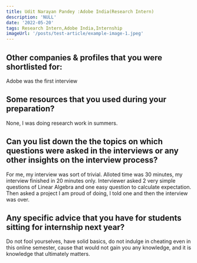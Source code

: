 ```yaml
---
title: Udit Narayan Pandey :Adobe India(Research Intern)
description: 'NULL' 
date: '2022-05-20'
tags: Research Intern,Adobe India,Internship
imageUrl: '/posts/test-article/example-image-1.jpeg'
---
```


## Other companies & profiles that you were shortlisted for:
Adobe was the first interview

## Some resources that you used during your preparation?
None, I was doing research work in summers.

## Can you list down the the topics on which questions were asked in the interviews or any other insights on the interview process?
For me, my interview was sort of trivial. Alloted time was 30 minutes, my interview finished in 20 minutes only. Interviewer asked 2 very simple questions of Linear Algebra and one easy question to calculate expectation. Then asked a project I am proud of doing, I told one and then the interview was over.
## Any specific advice that you have for students sitting for internship next year?
Do not fool yourselves,  have solid basics, do not indulge in cheating even in this online semester, cause that would not gain you any knowledge, and it is knowledge that ultimately matters.


